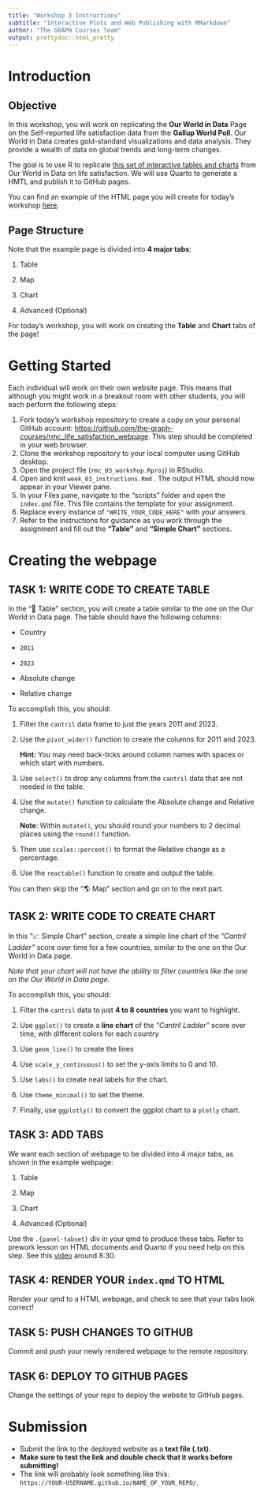 ```yaml
---
title: "Workshop 3 Instructions"
subtitle: "Interactive Plots and Web Publishing with RMarkdown"
author: "The GRAPH Courses Team"
output: prettydoc::html_pretty
---
```


# Introduction

## Objective

In this workshop, you will work on replicating the **Our World in Data** Page on the Self-reported life satisfaction data from the **Gallup World Poll**. Our World in Data creates gold-standard visualizations and data analysis. They provide a wealth of data on global trends and long-term changes.

The goal is to use R to replicate [this set of interactive tables and charts](https://ourworldindata.org/grapher/happiness-cantril-ladder){target="_blank"} from Our World in Data on life satisfaction. We will use Quarto to generate a HMTL and publish it to GitHub pages.

You can find an example of the HTML page you will create for today's workshop [here](https://the-graph-courses.github.io/rmc_life_satisfaction_webpage/).

## Page Structure

Note that the example page is divided into **4 major tabs**:

1.  Table

2.  Map

3.  Chart

4.  Advanced (Optional)

For today's workshop, you will work on creating the **Table** and **Chart** tabs of the page!

# Getting Started

Each individual will work on their own website page. This means that although you might work in a breakout room with other students, you will each perform the following steps:

1.  Fork today's workshop repository to create a copy on your personal GitHub account: [https://github.com/the-graph-courses/rmc_life_satisfaction_webpage](https://github.com/the-graph-courses/rmc_life_satisfaction_webpage){target="_blank"}. This step should be completed in your web browser.
2.  Clone the workshop repository to your local computer using GitHub desktop.
3.  Open the project file (`rmc_03_workshop.Rproj`) in RStudio.
4.  Open and knit `week_03_instructions.Rmd` . The output HTML should now appear in your Viewer pane.
5.  In your Files pane, navigate to the "scripts" folder and open the `index.qmd` file. This file contains the template for your assignment.
6.  Replace every instance of `"WRITE_YOUR_CODE_HERE"` with your answers.
7.  Refer to the instructions for guidance as you work through the assignment and fill out the **"Table"** and **"Simple Chart"** sections.

# Creating the webpage

## TASK 1: WRITE CODE TO CREATE TABLE

In the "🔢 Table" section, you will create a table similar to the one on the Our World in Data page. The table should have the following columns:

-   Country

-   `2011`

-   `2023`

-   Absolute change

-   Relative change

To accomplish this, you should:

1.  Filter the `cantril` data frame to just the years 2011 and 2023.

2.  Use the `pivot_wider()` function to create the columns for 2011 and 2023.

    **Hint:** You may need back-ticks around column names with spaces or which start with numbers.

3.  Use `select()` to drop any columns from the `cantril` data that are not needed in the table.

4.  Use the `mutate()` function to calculate the Absolute change and Relative change.

    **Note**: Within `mutate()`, you should round your numbers to 2 decimal places using the `round()` function.

5.  Then use `scales::percent()` to format the Relative change as a percentage.

6.  Use the `reactable()` function to create and output the table.

You can then skip the "🌎 Map" section and go on to the next part.

## TASK 2: WRITE CODE TO CREATE CHART

In this "📈 Simple Chart" section, create a simple line chart of the *"Cantril Ladder"* score over time for a few countries, similar to the one on the Our World in Data page.

*Note that your chart will not have the ability to filter countries like the one on the Our World in Data page.*

To accomplish this, you should:

1.  Filter the `cantril` data to just **4 to 8 countries** you want to highlight.

2.  Use `ggplot()` to create a **line chart** of the *"Cantril Ladder"* score over time, with different colors for each country

3.  Use `geom_line()` to create the lines

4.  Use `scale_y_continuous()` to set the y-axis limits to 0 and 10.

5.  Use `labs()` to create neat labels for the chart.

6.  Use `theme_minimal()` to set the theme.

7.  Finally, use `ggplotly()` to convert the ggplot chart to a `plotly` chart.

## TASK 3: ADD TABS

We want each section of webpage to be divided into 4 major tabs, as shown in the example webpage:

1.  Table

2.  Map

3.  Chart

4.  Advanced (Optional)

Use the `.{panel-tabset}` div in your qmd to produce these tabs. Refer to prework lesson on HTML documents and Quarto if you need help on this step. See this [video](https://thegraphcourses.org/courses/rmc-q2-2024/topics/html-documents-quarto/) around 8:30.

## TASK 4: RENDER YOUR `index.qmd` TO HTML

Render your qmd to a HTML webpage, and check to see that your tabs look correct!

## TASK 5: PUSH CHANGES TO GITHUB

Commit and push your newly rendered webpage to the remote repository.

## TASK 6: DEPLOY TO GITHUB PAGES

Change the settings of your repo to deploy the website to GitHub pages.

# Submission

-   Submit the link to the deployed website as a **text file (.txt)**.
-   **Make sure to test the link and double check that it works before submitting!**
-   The link will probably look something like this:\
    `https://YOUR-USERNAME.github.io/NAME_OF_YOUR_REPO/`.
